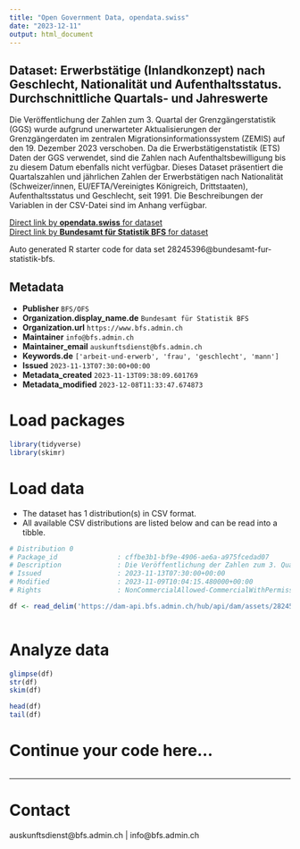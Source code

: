 ```yaml
---
title: "Open Government Data, opendata.swiss"
date: "2023-12-11"
output: html_document
---
```


## Dataset: Erwerbstätige (Inlandkonzept) nach Geschlecht, Nationalität und Aufenthaltsstatus. Durchschnittliche Quartals- und Jahreswerte

Die Veröffentlichung der Zahlen zum 3. Quartal der Grenzgängerstatistik (GGS) wurde aufgrund unerwarteter Aktualisierungen der Grenzgängerdaten im zentralen Migrationsinformationssystem (ZEMIS) auf den 19. Dezember 2023 verschoben. Da die Erwerbstätigenstatistik (ETS) Daten der GGS verwendet, sind die Zahlen nach Aufenthaltsbewilligung bis zu diesem Datum ebenfalls nicht verfügbar. Dieses Dataset präsentiert die Quartalszahlen und jährlichen Zahlen der Erwerbstätigen nach Nationalität (Schweizer/innen, EU/EFTA/Vereinigtes Königreich, Drittstaaten), Aufenthaltsstatus und Geschlecht, seit 1991. Die Beschreibungen der Variablen in der CSV-Datei sind im Anhang verfügbar.

[Direct link by **opendata.swiss** for dataset](https://opendata.swiss/de/dataset/erwerbstatige-inlandkonzept-nach-geschlecht-nationalitat-und-aufenthaltsstatus-durchschnittlich15)<br>
[Direct link by **Bundesamt für Statistik BFS** for dataset](https://www.bfs.admin.ch/asset/de/ts-x-03.02.01.06)

Auto generated R starter code for data set 28245396@bundesamt-fur-statistik-bfs.

## Metadata

- **Publisher** `BFS/OFS`
- **Organization.display_name.de** `Bundesamt für Statistik BFS`
- **Organization.url** `https://www.bfs.admin.ch`
- **Maintainer** `info@bfs.admin.ch`
- **Maintainer_email** `auskunftsdienst@bfs.admin.ch`
- **Keywords.de** `['arbeit-und-erwerb', 'frau', 'geschlecht', 'mann']`
- **Issued** `2023-11-13T07:30:00+00:00`
- **Metadata_created** `2023-11-13T09:38:09.601769`
- **Metadata_modified** `2023-12-08T11:33:47.674873`


# Load packages

```r

library(tidyverse)
library(skimr)

```

# Load data

-   The dataset has 1 distribution(s) in CSV format.
-   All available CSV distributions are listed below and can be read into a tibble.

```r

# Distribution 0
# Package_id               : cffbe3b1-bf9e-4906-ae6a-a975fcedad07
# Description              : Die Veröffentlichung der Zahlen zum 3. Quartal der Grenzgängerstatistik (GGS) wurde aufgrund unerwarteter Aktualisierungen der Grenzgängerdaten im zentralen Migrationsinformationssystem (ZEMIS) auf den 19. Dezember 2023 verschoben. Da die Erwerbstätigenstatistik (ETS) Daten der GGS verwendet, sind die Zahlen nach Aufenthaltsbewilligung bis zu diesem Datum ebenfalls nicht verfügbar. Dieses Dataset präsentiert die Quartalszahlen und jährlichen Zahlen der Erwerbstätigen nach Nationalität (Schweizer/innen, EU/EFTA/Vereinigtes Königreich, Drittstaaten), Aufenthaltsstatus und Geschlecht, seit 1991. Die Beschreibungen der Variablen in der CSV-Datei sind im Anhang verfügbar.
# Issued                   : 2023-11-13T07:30:00+00:00
# Modified                 : 2023-11-09T10:04:15.480000+00:00
# Rights                   : NonCommercialAllowed-CommercialWithPermission-ReferenceRequired

df <- read_delim('https://dam-api.bfs.admin.ch/hub/api/dam/assets/28245399/master')



```

# Analyze data

```r

glimpse(df)
str(df)
skim(df)

head(df)
tail(df)

```

# Continue your code here...

```r

```

------------------------------------------------------------------------

# Contact

auskunftsdienst@bfs.admin.ch | info@bfs.admin.ch
